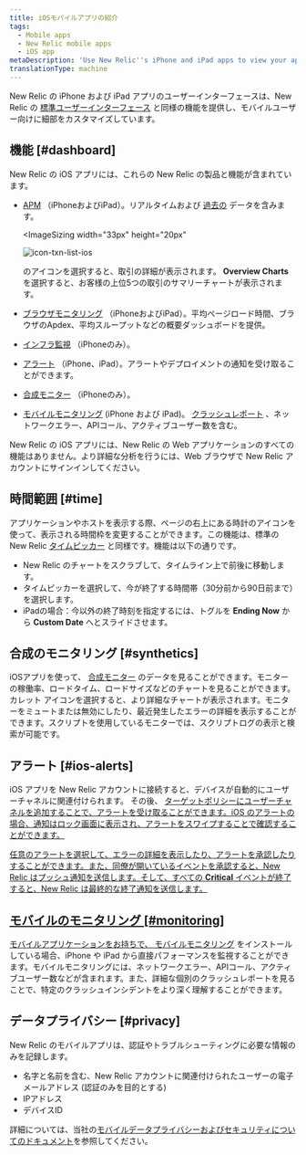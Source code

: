 ```yaml
---
title: iOSモバイルアプリの紹介
tags:
  - Mobile apps
  - New Relic mobile apps
  - iOS app
metaDescription: 'Use New Relic''s iPhone and iPad apps to view your applications, infrastructure data, and key transactions, plus any alerts about them.'
translationType: machine
---
```



New Relic の iPhone および iPad アプリのユーザーインターフェースは、New Relic の [標準ユーザーインターフェース](/docs/site/standard-dashboard-features) と同様の機能を提供し、モバイルユーザー向けに細部をカスタマイズしています。

## 機能 [#dashboard]

New Relic の iOS アプリには、これらの New Relic の製品と機能が含まれています。

* [APM](/docs/apm) （iPhoneおよびiPad）。リアルタイムおよび [過去の](#time) データを含みます。

  <ImageSizing
    width="33px"
    height="20px"
  >
    <img
      src={iconTxnListIos}
      title="icon-txn-list-ios"
      alt="icon-txn-list-ios"
    />
  </ImageSizing>

  のアイコンを選択すると、取引の詳細が表示されます。 **Overview Charts** を選択すると、お客様の上位5つの取引のサマリーチャートが表示されます。

* [ブラウザモニタリング](/docs/browser) （iPhoneおよびiPad）。平均ページロード時間、ブラウザのApdex、平均スループットなどの概要ダッシュボードを提供。

* [インフラ監視](/docs/infrastructure) （iPhoneのみ）。

* [アラート](#ios-alerts) （iPhone、iPad）。アラートやデプロイメントの通知を受け取ることができます。

* [合成モニター](#synthetics) （iPhoneのみ）。

* [モバイルモニタリング](#monitoring) (iPhone および iPad)。 [クラッシュレポート](/docs/mobile-monitoring/mobile-monitoring-ui/mobile-app-dashboards/mobile-apps-crash-dashboard) 、ネットワークエラー、APIコール、アクティブユーザー数を含む。

New Relic の iOS アプリには、New Relic の Web アプリケーションのすべての機能はありません。より詳細な分析を行うには、Web ブラウザで New Relic アカウントにサインインしてください。

## 時間範囲 [#time]

アプリケーションやホストを表示する際、ページの右上にある時計のアイコンを使って、表示される時間枠を変更することができます。この機能は、標準の New Relic [タイムピッカー](/docs/site/timepicker-setting-time-periods-to-view-data) と同様です。機能は以下の通りです。

* New Relic のチャートをスクラブして、タイムライン上で前後に移動します。
* タイムピッカーを選択して、今が終了する時間帯（30分前から90日前まで）を選択します。
* iPadの場合：今以外の終了時刻を指定するには、トグルを **Ending Now** から **Custom Date** へとスライドさせます。

## 合成のモニタリング [#synthetics]

iOSアプリを使って、 [合成モニター](/docs/synthetics/new-relic-synthetics/getting-started/new-relic-synthetics) のデータを見ることができます。モニターの稼働率、ロードタイム、ロードサイズなどのチャートを見ることができます。カレット <Icon name="fe-chevron-down"/>アイコンを選択すると、より詳細なチャートが表示されます。モニターをミュートまたは無効にしたり、最近発生したエラーの詳細を表示することができます。スクリプトを使用しているモニターでは、スクリプトログの表示と検索が可能です。

## アラート [#ios-alerts]

iOS アプリを New Relic アカウントに接続すると、デバイスが自動的にユーザーチャネルに関連付けられます。 その後、 [ターゲットポリシーにユーザーチャネルを追加することで、アラートを受け取ることができます。iOS のアラートの場合、通知はロック画面に表示され、アラートをスワイプすることで確認することができます。](/docs/alerts/new-relic-alerts-beta/managing-notification-channels/notification-channels-controlling-where-send-alerts#mobile-push)

[任意のアラートを選択して、エラーの詳細を表示したり、アラートを承認したりすることができます。また、同僚が開いているイベントを承認すると、New Relic はプッシュ通知を送信します。そして、すべての **Critical** イベントが終了すると、New Relic は最終的な終了通知を送信します。](/docs/alerts/new-relic-alerts-beta/managing-notification-channels/notification-channels-controlling-where-send-alerts#mobile-push)

## [モバイルのモニタリング \[#monitoring\]](/docs/alerts/new-relic-alerts-beta/managing-notification-channels/notification-channels-controlling-where-send-alerts#mobile-push)

[モバイルアプリケーションをお持ちで、 ](/docs/alerts/new-relic-alerts-beta/managing-notification-channels/notification-channels-controlling-where-send-alerts#mobile-push)[モバイルモニタリング](/docs/mobile-apps/new-relic-mobile) をインストールしている場合、iPhone や iPad から直接パフォーマンスを監視することができます。モバイルモニタリングには、ネットワークエラー、APIコール、アクティブユーザー数などが含まれます。また、詳細な個別のクラッシュレポートを見ることで、特定のクラッシュインシデントをより深く理解することができます。

## データプライバシー [#privacy]

New Relic のモバイルアプリは、認証やトラブルシューティングに必要な情報のみを記録します。

* 名字と名前を含む、New Relic アカウントに関連付けられたユーザーの電子メールアドレス (認証のみを目的とする)
* IPアドレス
* デバイスID

詳細については、当社の[モバイルデータプライバシーおよびセキュリティについてのドキュメント](/docs/mobile-monitoring/new-relic-mobile/get-started/security-mobile-apps)を参照してください。
